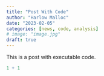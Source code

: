 ```yaml
---
title: "Post With Code"
author: "Harlow Malloc"
date: "2023-02-05"
categories: [news, code, analysis]
# image: "image.jpg"
draft: true
---
```


This is a post with executable code.

```r
1 + 1
```
